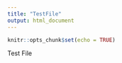 ```yaml
---
title: "TestFile"
output: html_document
---
```


```r
knitr::opts_chunk$set(echo = TRUE)
```

Test File
